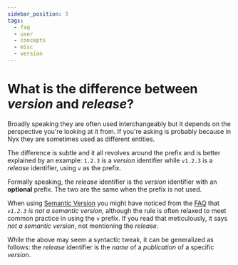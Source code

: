 ```yaml
---
sidebar_position: 3
tags:
  - faq
  - user
  - concepts
  - misc
  - version
---
```


# What is the difference between *version* and *release*?

Broadly speaking they are often used interchangeably but it depends on the perspective you're looking at it from. If you're asking is probably because in Nyx they are sometimes used as different entities.

The difference is subtle and it all revolves around the prefix and is better explained by an example: `1.2.3` is a *version* identifier while `v1.2.3` is a *release* identifier, using `v` as the prefix.

Formally speaking, the *release* identifier is the *version* identifier with an **optional** prefix. The two are the same when the prefix is not used.

When using [Semantic Version](https://semver.org/) you might have noticed from the [FAQ](https://semver.org/#is-v123-a-semantic-version) that *`v1.2.3` is not a semantic version*, although the rule is often relaxed to meet common practice in using the `v` prefix. If you read that meticulously, it says *not a semantic version*, not mentioning the *release*.

While the above may seem a syntactic tweak, it can be generalized as follows: the *release* identifier is the *name* of a *publication* of a specific *version*.
